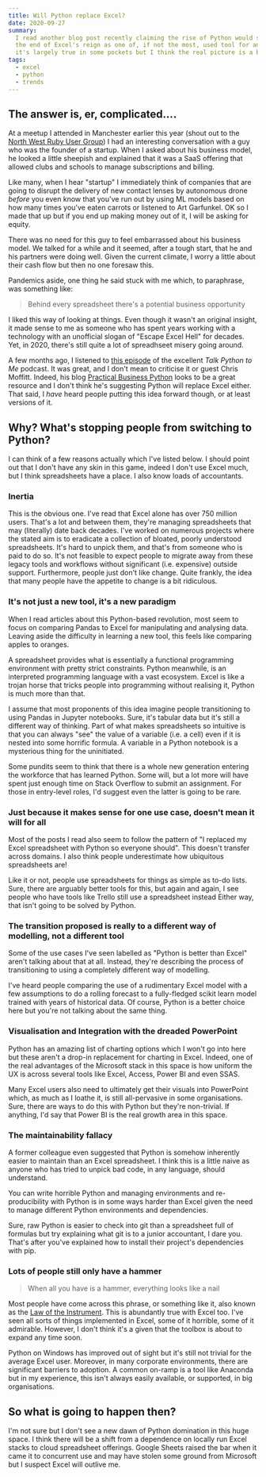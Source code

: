 ```yaml
---
title: Will Python replace Excel?
date: 2020-09-27
summary:
  I read another blog post recently claiming the rise of Python would spell
  the end of Excel's reign as one of, if not the most, used tool for analytics. Maybe
  it's largely true in some pockets but I think the real picture is a bit more complicated.
tags:
  - excel
  - python
  - trends
---
```


##  The answer is, er, complicated....

At a meetup I attended in Manchester earlier this year (shout out to the [North West Ruby User Group](https://www.meetup.com/North-West-Ruby-User-Group/)) I had an interesting conversation with a guy who was the founder of a startup. When I asked about his business model, he looked a little sheepish and explained that it was a SaaS offering that allowed clubs and schools to manage subscriptions and billing. 

Like many, when I hear "startup" I immediately think of companies that are going to disrupt the delivery of new contact lenses by autonomous drone _before_ you even know that you've run out by using ML models based on how many times you've eaten carrots or listened to Art Garfunkel. OK so I made that up but if you end up making money out of it, I will be asking for equity.

There was no need for this guy to feel embarrassed about his business model. We talked for a while and it seemed, after a tough start, that he and his partners were doing well. Given the current climate, I worry a little about their cash flow but then no one foresaw this.

Pandemics aside, one thing he said stuck with me which, to paraphrase, was something like:

> Behind every spreadsheet there's a potential business opportunity

I liked this way of looking at things. Even though it wasn't an original insight, it made sense to me as someone who has spent years working with a technology with an unofficial slogan of "Escape Excel Hell" for decades. Yet, in 2020, there's still quite a lot of spreadhseet misery going around.

A few months ago, I listened to [this episode](https://talkpython.fm/episodes/show/200/escaping-excel-hell-with-python-and-pandas) of the excellent _Talk Python to Me_ podcast. It was great, and I don't mean to criticise it or guest Chris Moffitt. Indeed, his blog [Practical Business Python](https://pbpython.com/) looks to be a great resource and I don't think he's suggesting Python will replace Excel either. That said, I _have_ heard people putting this idea forward though, or at least versions of it.

## Why? What's stopping people from switching to Python?

I can think of a few reasons actually which I've listed below. I should point out that I don't have any skin in this game, indeed I don't use Excel much, but I think spreadsheets have a place. I also know loads of accountants.

### Inertia

This is the obvious one. I've read that Excel alone has over 750 million users. That's a lot and between them, they're managing spreadsheets that may (literally) date back decades. I've worked on numerous projects where the stated aim is to eradicate a collection of bloated, poorly understood spreadsheets. It's hard to unpick them, and that's from someone who is paid to do so. It's not feasible to expect people to migrate away from these legacy tools and workflows without significant (i.e. expensive) outside support. Furthermore, people just don't like change. Quite frankly, the idea that many people have the appetite to change is a bit ridiculous.

### It's not just a new tool, it's a new paradigm

When I read articles about this Python-based revolution, most seem to focus on comparing Pandas to Excel for manipulating and analysing data. Leaving aside the difficulty in learning a new tool, this feels like comparing apples to oranges.

A spreadsheet provides what is essentially a functional programming environment with pretty strict constraints. Python meanwhile, is an interpreted programming language with a vast ecosystem. Excel is like a trojan horse that tricks people into programming without realising it, Python is much more than that.

I assume that most proponents of this idea imagine people transitioning to using Pandas in Jupyter notebooks. Sure, it's tabular data but it's still a different way of thinking. Part of what makes spreadsheets so intuitive is that you can always "see" the value of a variable (i.e. a cell) even if it is nested into some horrific formula. A variable in a Python notebook is a mysterious thing for the uninitiated.

Some pundits seem to think that there is a whole new generation entering the workforce that has learned Python. Some will, but a lot more will have spent just enough time on Stack Overflow to submit an assignment. For those in entry-level roles, I'd suggest even the latter is going to be rare.

### Just because it makes sense for one use case, doesn't mean it will for all

Most of the posts I read also seem to follow the pattern of "I replaced my Excel spreadsheet with Python so everyone should". This doesn't transfer across domains. I also think people underestimate how ubiquitous spreadsheets are!

Like it or not, people use spreadsheets for things as simple as to-do lists. Sure, there are arguably better tools for this, but again and again, I see people who have tools like Trello still use a spreadsheet instead Either way, that isn't going to be solved by Python.

### The transition proposed is really to a different way of modelling, not a different tool

Some of the use cases I've seen labelled as "Python is better than Excel" aren't talking about that at all. Instead, they're describing the process of transitioning to using a completely different way of modelling.

I've heard people comparing the use of a rudimentary Excel model with a few assumptions to do a rolling forecast to a fully-fledged scikit learn model trained with years of historical data. Of course, Python is a better choice here but you're not talking about the same thing.

### Visualisation and Integration with the dreaded PowerPoint

Python has an amazing list of charting options which I won't go into here but these aren't a drop-in replacement for charting in Excel. Indeed, one of the real advantages of the Microsoft stack in this space is how uniform the UX is across several tools like Excel, Access, Power BI and even SSAS.

Many Excel users also need to ultimately get their visuals into PowerPoint which, as much as I loathe it, is still all-pervasive in some organisations. Sure, there are ways to do this with Python but they're non-trivial. If anything, I'd say that Power BI is the real growth area in this space.

### The maintainability fallacy

A former colleague even suggested that Python is somehow inherently easier to maintain than an Excel spreadsheet. I think this is a little naive as anyone who has tried to unpick bad code, in any language, should understand.

You can write horrible Python and managing environments and re-producibility with Python is in some ways harder than Excel given the need to manage different Python environments and dependencies.

Sure, raw Python is easier to check into git than a spreadsheet full of formulas but try explaining what git is to a junior accountant, I dare you. That's after you've explained how to install their project's dependencies with pip.

### Lots of people still only have a hammer

> When all you have is a hammer, everything looks like a nail

Most people have come across this phrase, or something like it, also known as the [Law of the Instrument](https://en.wikipedia.org/wiki/Law_of_the_instrument). This is abundantly true with Excel too. I've seen all sorts of things implemented in Excel, some of it horrible, some of it admirable. However, I don't think it's a given that the toolbox is about to expand any time soon.

Python on Windows has improved out of sight but it's still not trivial for the average Excel user. Moreover, in many corporate environments, there are significant barriers to adoption. A common on-ramp is a tool like Anaconda but in my experience, this isn't always easily available, or supported, in big organisations.

## So what is going to happen then?

I'm not sure but I don't see a new dawn of Python domination in this huge space. I think there will be a shift from a dependence on locally run Excel stacks to cloud spreadsheet offerings. Google Sheets raised the bar when it came it to concurrent use and may have stolen some ground from Microsoft but I suspect Excel will outlive me.

